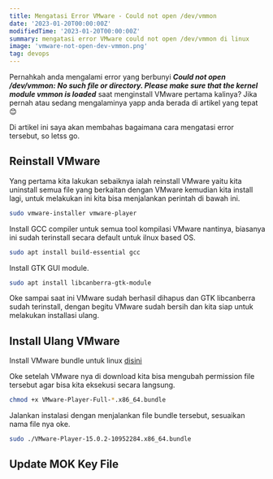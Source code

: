 ```yaml
---
title: Mengatasi Error VMware - Could not open /dev/vmmon
date: '2023-01-20T00:00:00Z'
modifiedTime: '2023-01-20T00:00:00Z'
summary: mengatasi error VMware could not open /dev/vmmon di linux
image: 'vmware-not-open-dev-vmmon.png'
tag: devops
---
```


Pernahkah anda mengalami error yang berbunyi ***Could not open /dev/vmmon: No such file or directory. Please make sure that the kernel module vmmon is loaded*** saat menginstall VMware pertama kalinya? Jika pernah atau sedang mengalaminya yapp anda berada di artikel yang tepat 😊

Di artikel ini saya akan membahas bagaimana cara mengatasi error tersebut, so letss go.

## Reinstall VMware

Yang pertama kita lakukan sebaiknya ialah reinstall VMware yaitu kita uninstall semua file yang berkaitan dengan VMware kemudian kita install lagi, untuk melakukan ini kita bisa menjalankan perintah di bawah ini.

```bash
sudo vmware-installer vmware-player
```

Install GCC compiler untuk semua tool kompilasi VMware nantinya, biasanya ini sudah terinstall secara default untuk ilnux based OS.

```bash
sudo apt install build-essential gcc
```

Install GTK GUI module.

```bash
sudo apt install libcanberra-gtk-module
```

Oke sampai saat ini VMware sudah berhasil dihapus dan GTK libcanberra sudah terinstall, dengan begitu VMware sudah bersih dan kita siap untuk melakukan installasi ulang.

## Install Ulang VMware

Install VMware bundle untuk linux [disini](https://customerconnect.vmware.com/en/downloads/details?downloadGroup=WKST-PLAYER-1700&productId=1377&rPId=97014)

Oke setelah VMware nya di download kita bisa mengubah permission file tersebut agar bisa kita eksekusi secara langsung.

```bash
chmod +x VMware-Player-Full-*.x86_64.bundle
```

Jalankan instalasi dengan menjalankan file bundle tersebut, sesuaikan nama file nya oke.

```bash
sudo ./VMware-Player-15.0.2-10952284.x86_64.bundle
```

## Update MOK Key File



